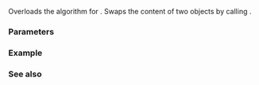 {{cpp/title|swap{{small|(std::any)}}}}
{{cpp/utility/any/navbar}}
{{ddcl|header=any|since=c++17|
void swap( any&amp; lhs, any&amp; rhs ) noexcept;
}}

Overloads the {{lc|std::swap}} algorithm for {{lc|std::any}}. Swaps the content of two {{tt|any}} objects by calling {{c|lhs.swap(rhs)}}.

===Parameters===
{{par begin}}
{{par|lhs, rhs|objects to swap}}
{{par end}}

===Example===
{{example
|code=
#include &lt;any&gt;
#include &lt;print&gt;
#include &lt;string&gt;

int main()
{
    std::any p = 42, q = std::string{"Bishop"};
    std::println("p: {}, q: {}", std::any_cast&lt;int&gt;(p), std::any_cast&lt;std::string&amp;&gt;(q));
    std::println("swap(p, q)");
    std::swap(p, q);
    std::println("p: {}, q: {}", std::any_cast&lt;std::string&amp;&gt;(p), std::any_cast&lt;int&gt;(q));
}
|output=
p: 42, q: Bishop
swap(p, q)
p: Bishop, q: 42
}}

===See also===
{{dsc begin}}
{{dsc inc|cpp/utility/any/dsc swap}}
{{dsc end}}

{{langlinks|es|ja|ru|zh}}